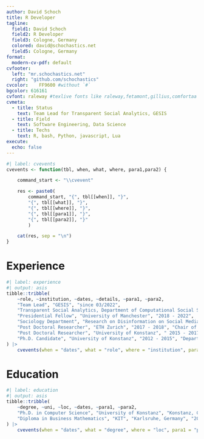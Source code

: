 ```yaml
---
author: David Schoch
title: R Developer
tagline: 
  field1: David Schoch
  field2: R Developer
  field3: Cologne, Germany
  colored: david@schochastics.net
  field5: Cologne, Germany
format:
  modern-cv-pdf: default
cvfooter:
  left: "mr.schochastics.net"
  right: "github.com/schochastics"
cvcolor: 	FF9600 #without `#`
bgcolor: 616161
cvfont: raleway #texlive fonts like raleway,fetamont,gillius,comfortaa
cvmeta:
  - title: Status
    text: Team Lead for Transparent Social Analytics, GESIS
  - title: Field
    text: Software Engineering, Data Science
  - title: Techs
    text: R, bash, Python, javascript, Lua
execute:
  echo: false
---
```


```r
#| label: cvevents
cvevents <- function(tbl, when, what, where, para1,para2) {

    command_start <- "\\cvevent"

    res <- paste0(
        command_start, "{", tbl[[when]], "}", 
        "{", tbl[[what]], "}",
        "{", tbl[[where]], "}",
        "{", tbl[[para1]], "}",
        "{", tbl[[para2]], "}"
        )

    cat(res, sep = "\n")
}
```


# Experience


```r
#| label: experience
#| output: asis
tibble::tribble(
    ~role, ~institution, ~dates, ~details, ~para1, ~para2,
    "Team Lead", "GESIS", "since 03/2022",
    "Transparent Social Analytics, Department of Computational Social Science", "Coordination of a project to build an Open Science platform with reusable code and tutorials", "Implementation of tools to enhance reproducibility and facilitate research with digital data in R",
    "Presidential Fellow", "University of Manchester", "2018 - 2022",
    "Sociology Department", "Research on Disinformation on Social Media", "Analyses of large scale and unstructured data sets with R, Python and Bash",
    "Post Doctoral Researcher", "ETH Zurich", "2017 - 2018", "Chair of Social Networks", "Developing new methods to analyze social networks", "Gathering and analyzing large datsets from Social Media APIs",
    "Post Doctoral Researcher", "University of Konstanz", " 2015 - 2017", "Department of Computer & Information Science", "Developing new methods to analyze social networks", "Webscraping and harmonizing a large corpus of football data",
    "Ph.D. Candidate", "University of Konstanz", "2012 - 2015", "Department of Computer & Information Science", "Developing new methods to analyze social networks", "Implementing methods in libraries"
) |>
    cvevents(when = "dates", what = "role", where = "institution", para1 = "para1", para2 = "para2")
```

# Education

```r
#| label: education
#| output: asis
tibble::tribble(
    ~degree, ~uni, ~loc, ~dates, ~para1, ~para2,
    "Ph.D. in Computer Science", "University of Konstanz", "Konstanz, Germany", "2012 - 2015", "Thesis: A Positional Approach for Network Centrality", "Developed and implemented new methods to assess network centrality",
    "Diploma in Business Mathematics", "KIT", "Karlsruhe, Germany", "2006 - 2012", "Thesis: Modularity Maximization", "Implementation and comparison of different clustering algorithms using Matlab"
) |>
    cvevents(when = "dates", what = "degree", where = "loc", para1 = "para1", para2 = "para2")
```
